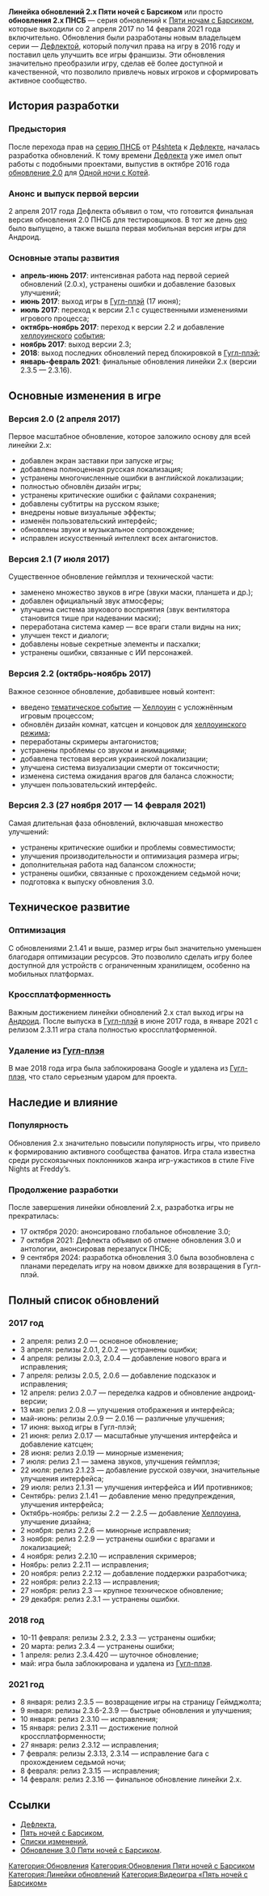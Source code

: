 '''Линейка обновлений 2.x Пяти ночей с Барсиком''' или просто '''обновления 2.x ПНСБ''' — серия обновлений к [[Пять ночей с Барсиком|Пяти ночам с Барсиком]], которые выходили со 2 апреля 2017 по 14 февраля 2021 года включительно. Обновления были разработаны новым владельцем серии — [[Дефлекта|Дефлектой]], который получил права на игру в 2016 году и поставил цель улучшить все игры франшизы. Эти обновления значительно преобразили игру, сделав её более доступной и качественной, что позволило привлечь новых игроков и сформировать активное сообщество.

== История разработки ==

=== Предыстория ===
После перехода прав на [[Серия Пяти ночей с Барсиком|серию ПНСБ]] от [[P4shtet]]a к [[Дефлекта|Дефлекте]], началась разработка обновлений. К тому времени [[Дефлекта]] уже имел опыт работы с подобными проектами, выпустив в октябре 2016 года [[Обновление 2.0 Одной ночи с Котей|обновление 2.0]] для [[Одна ночь с Котей|Одной ночи с Котей]].

=== Анонс и выпуск первой версии ===
2 апреля 2017 года Дефлекта объявил о том, что готовится финальная версия обновления 2.0 ПНСБ для тестировщиков. В тот же день [[Обновление 2.0 Пяти ночей с Барсиком|оно]] было выпущено, а также вышла первая мобильная версия игры для Андроид.

=== Основные этапы развития ===
* '''апрель-июнь 2017''': интенсивная работа над первой серией обновлений (2.0.x), устранены ошибки и добавление базовых улучшений;
* '''июнь 2017''': выход игры в [[Гугл-плэй]] (17 июня);
* '''июль 2017''': переход к версии 2.1 с существенными изменениями игрового процесса;
* '''октябрь-ноябрь 2017''': переход к версии 2.2 и добавление [[Хеллоуин|хеллоуинского]] [[Праздничные события в Пяти ночах с Барсиком|события]];
* '''ноябрь 2017''': выход версии 2.3;
* '''2018''': выход последних обновлений перед блокировкой в [[Гугл-плэй]];
* '''январь-февраль 2021''': финальные обновления линейки 2.x (версии 2.3.5 — 2.3.16).

== Основные изменения в игре ==

=== Версия 2.0 (2 апреля 2017) ===
Первое масштабное обновление, которое заложило основу для всей линейки 2.x:
* добавлен экран заставки при запуске игры;
* добавлена полноценная русская локализация;
* устранены многочисленные ошибки в английской локализации;
* полностью обновлён дизайн игры;
* устранены критические ошибки с файлами сохранения;
* добавлены субтитры на русском языке;
* внедрены новые визуальные эффекты;
* изменён пользовательский интерфейс;
* обновлены звуки и музыкальное сопровождение;
* исправлен искусственный интеллект всех антагонистов.

=== Версия 2.1 (7 июля 2017) ===
Существенное обновление геймплэя и технической части:
* заменено множество звуков в игре (звуки маски, планшета и др.);
* добавлен официальный звук атмосферы;
* улучшена система звукового восприятия (звук вентилятора становится тише при надевании маски);
* переработана система камер — все враги стали видны на них;
* улучшен текст и диалоги;
* добавлены новые секретные элементы и пасхалки;
* устранены ошибки, связанные с ИИ персонажей.

=== Версия 2.2 (октябрь-ноябрь 2017) ===
Важное сезонное обновление, добавившее новый контент:
* введено [[Праздничные события в Пяти ночах с Барсиком|тематическое событие]] — [[Хеллоуин]] с усложнённым игровым процессом;
* обновлён дизайн комнат, катсцен и концовок для [[Хеллоуин|хеллоуинского]] [[Праздничные события в Пяти ночах с Барсиком|режима]];
* переработаны скримеры антагонистов;
* устранены проблемы со звуком и анимациями;
* добавлена тестовая версия украинской локализации;
* улучшена система визуализации смерти от токсичности;
* изменена система ожидания врагов для баланса сложности;
* улучшен пользовательский интерфейс.

=== Версия 2.3 (27 ноября 2017 — 14 февраля 2021) ===
Самая длительная фаза обновлений, включавшая множество улучшений:
* устранены критические ошибки и проблемы совместимости;
* улучшения производительности и оптимизация размера игры;
* дополнительная работа над балансом сложности;
* устранены ошибки, связанные с прохождением седьмой ночи;
* подготовка к выпуску обновления 3.0.

== Техническое развитие ==

=== Оптимизация ===
С обновлениями 2.1.41 и выше, размер игры был значительно уменьшен благодаря оптимизации ресурсов. Это позволило сделать игру более доступной для устройств с ограниченным хранилищем, особенно на мобильных платформах.

=== Кроссплатформенность ===
Важным достижением линейки обновлений 2.x стал выход игры на [[Андроид]]. После выпуска в [[Гугл-плэй]] в июне 2017 года, в январе 2021 с релизом 2.3.11 игра стала полностью кроссплатформенной.

=== Удаление из [[Гугл-плэй|Гугл-плэя]] ===
В мае 2018 года игра была заблокирована Google и удалена из [[Гугл-плэй|Гугл-плэя]], что стало серьезным ударом для проекта.

== Наследие и влияние ==

=== Популярность ===
Обновления 2.x значительно повысили популярность игры, что привело к формированию активного сообщества фанатов. Игра стала известна среди русскоязычных поклонников жанра игр-ужастиков в стиле Five Nights at Freddy’s.

=== Продолжение разработки ===
После завершения линейки обновлений 2.x, разработка игры не прекратилась:
* 17 октября 2020: анонсировано глобальное обновление 3.0;
* 7 октября 2021: Дефлекта объявил об отмене обновления 3.0 и антологии, анонсировав перезапуск ПНСБ;
* 9 сентября 2024: разработка обновления 3.0 была возобновлена с планами переделать игру на новом движке для возвращения в Гугл-плэй.

== Полный список обновлений ==

=== 2017 год ===
* 2 апреля: релиз 2.0 — основное обновление;
* 3 апреля: релизы 2.0.1, 2.0.2 — устранены ошибки;
* 4 апреля: релизы 2.0.3, 2.0.4 — добавление нового врага и исправления;
* 7 апреля: релизы 2.0.5, 2.0.6 — добавление подсказок и исправления;
* 12 апреля: релиз 2.0.7 — переделка кадров и обновление андроид-версии;
* 13 мая: релиз 2.0.8 — улучшения отображения и интерфейса;
* май-июнь: релизы 2.0.9 — 2.0.16 — различные улучшения;
* 17 июня: выход игры в Гугл-плэй;
* 21 июня: релиз 2.0.17 — масштабные улучшения интерфейса и добавление катсцен;
* 28 июня: релиз 2.0.19 — минорные изменения;
* 7 июля: релиз 2.1 — замена звуков, улучшения геймплэя;
* 22 июля: релиз 2.1.23 — добавление русской озвучки, значительные улучшения интерфейса;
* 29 июля: релиз 2.1.31 — улучшения интерфейса и ИИ противников;
* Сентябрь: релиз 2.1.41 — добавление меню предупреждения, улучшения интерфейса;
* Октябрь-ноябрь: релизы 2.2 — 2.2.5 — добавление [[Хеллоуин|Хеллоуина]], улучшение дизайна;
* 2 ноября: релиз 2.2.6 — минорные исправления;
* 3 ноября: релиз 2.2.9 — устранены ошибки с врагами и локализацией;
* 4 ноября: релиз 2.2.10 — исправления скримеров;
* Ноябрь: релиз 2.2.11 — исправления;
* 20 ноября: релиз 2.2.12 — добавление поддержки разработчика;
* 22 ноября: релиз 2.2.13 — исправления;
* 27 ноября: релиз 2.3 — крупное техническое обновление;
* 29 декабря: релиз 2.3.1 — устранены ошибки.

=== 2018 год ===
* 10-11 февраля: релизы 2.3.2, 2.3.3 — устранены ошибки;
* 20 марта: релиз 2.3.4 — устранены ошибки;
* 1 апреля: релиз 2.3.4.420 — шуточное обновление;
* май: игра была заблокирована и удалена из [[Гугл-плэй|Гугл-плэя]].

=== 2021 год ===
* 8 января: релиз 2.3.5 — возвращение игры на страницу Геймджолта;
* 9 января: релизы 2.3.6-2.3.9 — быстрые обновления и улучшения;
* 10 января: релиз 2.3.10 — исправления;
* 15 января: релиз 2.3.11 — достижение полной кроссплатформенности;
* 27 января: релиз 2.3.12 — исправления;
* 7 февраля: релизы 2.3.13, 2.3.14 — исправление бага с прохождением седьмой ночи;
* 8 февраля: релиз 2.3.15 — исправления;
* 14 февраля: релиз 2.3.16 — финальное обновление линейки 2.x.

== Ссылки ==
* [[Дефлекта]],
* [[Пять ночей с Барсиком]],
* [[Списки изменений]],
* [[Обновление 3.0 Пяти ночей с Барсиком]].

[[Категория:Обновления]]
[[Категория:Обновления Пяти ночей с Барсиком]]
[[Категория:Линейки обновлений]]
[[Категория:Видеоигра «Пять ночей с Барсиком»]]
